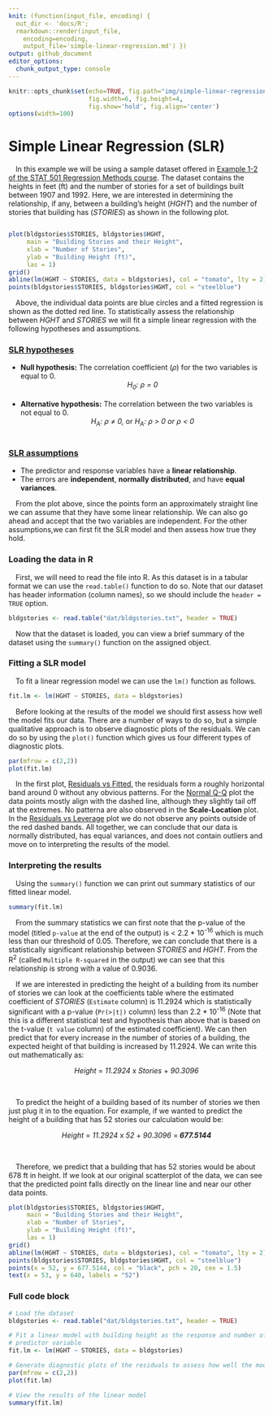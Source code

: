 ```yaml
---
knit: (function(input_file, encoding) {
  out_dir <- 'docs/R';
  rmarkdown::render(input_file,
    encoding=encoding,
    output_file='simple-linear-regression.md') })
output: github_document
editor_options:
  chunk_output_type: console
---
```

  
```r
knitr::opts_chunk$set(echo=TRUE, fig.path="img/simple-linear-regression/",
                      fig.width=6, fig.height=4,
                      fig.show='hold', fig.align='center')
options(width=100)
```

# Simple Linear Regression (SLR)

&emsp;In this example we will be using a sample dataset offered in [Example 1-2 of the STAT 501 Regression Methods course](https://online.stat.psu.edu/stat501/lesson/1/1.7). The dataset contains the heights in feet (ft) and the number of stories for a set of buildings built between 1907 and 1992. Here, we are interested in determining the relationship, if any, between a building's height (*HGHT*) and the number of stories that building has (*STORIES*) as shown in the following plot.

```r
```

```r
plot(bldgstories$STORIES, bldgstories$HGHT,
     main = "Building Stories and their Height",
     xlab = "Number of Stories",
     ylab = "Building Height (ft)",
     las = 1)
grid()
abline(lm(HGHT ~ STORIES, data = bldgstories), col = "tomato", lty = 2)
points(bldgstories$STORIES, bldgstories$HGHT, col = "steelblue")
```

&emsp;Above, the individual data points are blue circles and a fitted regression is shown as the dotted red line. To statistically assess the relationship between *HGHT* and *STORIES* we will fit a simple linear regression with the following hypotheses and assumptions.

### [SLR hypotheses](https://online.stat.psu.edu/stat501/lesson/1/1.9)

- **Null hypothesis:** The correlation coefficient ($\rho$) for the two variables is equal to 0.
&nbsp;
<center><i>H<sub>0</sub>: &#961; = 0</i></center>
&nbsp;
- **Alternative hypothesis:** The correlation between the two variables is not equal to 0.
&nbsp;
<center><i>H<sub>A</sub>: &#961; &#8800; 0, </i>or<i> H<sub>A</sub>: &#961; &gt; 0 or &#961; &lt; 0</i></center>
&nbsp;

### [SLR assumptions](https://online.stat.psu.edu/stat501/lesson/4/4.1)

- The predictor and response variables have a **linear relationship**.
- The errors are **independent**, **normally distributed**, and have **equal variances**.

&emsp;From the plot above, since the points form an approximately straight line we can assume that they have some linear relationship. We can also go ahead and accept that the two variables are independent. For the other assumptions,we can first fit the SLR model and then assess how true they hold.

### Loading the data in R

&emsp;First, we will need to read the file into R. As this dataset is in a tabular format we can use the `read.table()` function to do so. Note that our dataset has header information (column names), so we should include the `header = TRUE` option.

```r
bldgstories <- read.table("dat/bldgstories.txt", header = TRUE)
```

&emsp;Now that the dataset is loaded, you can view a brief summary of the dataset using the `summary()` function on the assigned object.

### Fitting a SLR model

&emsp;To fit a linear regression model we can use the `lm()` function as follows.

```r
fit.lm <- lm(HGHT ~ STORIES, data = bldgstories)
```

&emsp;Before looking at the results of the model we should first assess how well the model fits our data. There are a number of ways to do so, but a simple qualitative approach is to observe diagnostic plots of the residuals. We can do so by using the `plot()` function which gives us four different types of diagnostic plots.

```r
par(mfrow = c(2,2))
plot(fit.lm)
```

&emsp;In the first plot, [Residuals vs Fitted](https://online.stat.psu.edu/stat501/lesson/4/4.2), the residuals form a roughly horizontal band around 0 without any obvious patterns. For the [Normal Q-Q](https://online.stat.psu.edu/stat501/lesson/4/4.6) plot the data points mostly align with the dashed line, although they slightly tail off at the extremes. No patterna are also observed in the **Scale-Location** plot. In the [Residuals vs Leverage](https://online.stat.psu.edu/stat462/node/173/) plot we do not observe any points outside of the red dashed bands. All together, we can conclude that our data is normally distributed, has equal variances, and does not contain outliers and move on to interpreting the results of the model.

### Interpreting the results

&emsp;Using the `summary()` function we can print out summary statistics of our fitted linear model.

```r
summary(fit.lm)
```

&emsp;From the summary statistics we can first note that the p-value of the model (titled `p-value` at the end of the output) is < 2.2 * 10<sup>-16</sup> which is much less than our threshold of 0.05. Therefore, we can conclude that there is a statistically significant relationship between *STORIES* and *HGHT*. From the R<sup>2</sup> (called `Multiple R-squared` in the output) we can see that this relationship is strong with a value of 0.9036.

&emsp;If we are interested in predicting the height of a building from its number of stories we can look at the coefficients table where the estimated coefficient of *STORIES* (`Estimate` column) is 11.2924 which is statistically significant with a p-value (`Pr(>|t|)` column) less than 2.2 * 10<sup>-16</sup> (Note that this is a different statistical test and hypothesis than above that is based on the t-value (`t value` column) of the estimated coefficient). We can then predict that for every increase in the number of stories of a building, the expected height of that building is increased by 11.2924. We can write this out mathematically as:

<center><i>Height</i> = <i>11.2924 </i>x<i> Stories </i>+<i> 90.3096</i></center> 
&nbsp;

&emsp;To predict the height of a building based of its number of stories we then just plug it in to the equation. For example, if we wanted to predict the height of a building that has 52 stories our calculation would be:

<center><i>Height</i> = <i>11.2924 </i>x<i> 52 </i>+<i> 90.3096 </i>=<i><b> 677.5144 </b></i></center>
&nbsp;

&emsp;Therefore, we predict that a building that has 52 stories would be about 678 ft in height. If we look at our original scatterplot of the data, we can see that the predicted point falls directly on the linear line and near our other data points.

```r
plot(bldgstories$STORIES, bldgstories$HGHT,
     main = "Building Stories and their Height",
     xlab = "Number of Stories",
     ylab = "Building Height (ft)",
     las = 1)
grid()
abline(lm(HGHT ~ STORIES, data = bldgstories), col = "tomato", lty = 2)
points(bldgstories$STORIES, bldgstories$HGHT, col = "steelblue")
points(x = 52, y = 677.5144, col = "black", pch = 20, cex = 1.5)
text(x = 53, y = 640, labels = "52")
```


### Full code block

```r
# Load the dataset
bldgstories <- read.table("dat/bldgstories.txt", header = TRUE)

# Fit a linear model with building height as the response and number of stories as the
# predictor variable
fit.lm <- lm(HGHT ~ STORIES, data = bldgstories)

# Generate diagnostic plots of the residuals to assess how well the model fits
par(mfrow = c(2,2))
plot(fit.lm)

# View the results of the linear model
summary(fit.lm)
```


